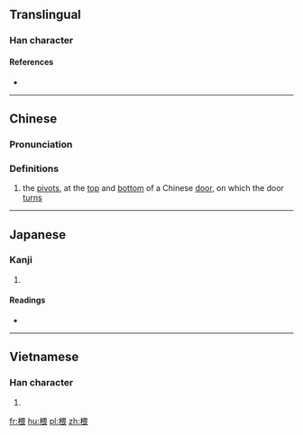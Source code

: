 ==Translingual==

===Han character===
{{Han char|rn=75|rad=木|as=09|sn=13|four=46932|canj=DWMV|ids=⿰木畏}}

====References====
* {{Han ref|kx=0537.210|dkj=15073|dj=0925.080|hdz=21249.080|uh=6933|ud=26931|bh=DDDB|bd=56795}}

----

==Chinese==
{{zh-forms}}

===Pronunciation===
{{zh-pron
|m=wēi
|c=wui1
|mc=y
|oc=y
|ma=
|cat=n
}}

===Definitions===
# the [[pivot]]s, at the [[top]] and [[bottom]] of a Chinese [[door]], on which the door [[turn]]s

----

==Japanese==

===Kanji===
{{ja-kanji|grade=|rs=木09}}

# {{defn|lang=ja|sort=木09}}

====Readings====
* {{ja-readings|on=[[わい]] (wai), [[がい]] (gai)|kun=}}

----

==Vietnamese==

===Han character===
{{vi-readings|rs=木09| hanviet = ổi}}

# {{defn|lang=vi|sort=木09}}

[[fr:椳]]
[[hu:椳]]
[[pl:椳]]
[[zh:椳]]